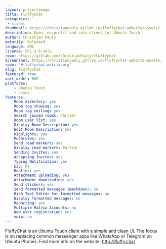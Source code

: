 ```yaml
---
layout: projectimage
title: FluffyChat
categories: 
 - client
thumbnail: https://christianpauly.gitlab.io/fluffychat-website/assets/images/screenshot.png
description: Open, nonprofit and cute client for Ubuntu Touch
author: Christian Pauly
maturity: Released
language: QML
license: GPL-3.0-only
repo: https://gitlab.com/ChristianPauly/fluffychat
screenshot: https://christianpauly.gitlab.io/fluffychat-website/assets/images/screenshot.png
room: "#fluffychat:matrix.org"
slug: fluffychat
featured: true
sort_order: 800
platforms:
    - Ubuntu Touch
    - Linux
features:
    Room directory: yes
    Room tag showing: yes
    Room tag editing: yes
    Search joined rooms: Partial
    Room user list: yes
    Display Room Description: yes
    Edit Room Description: yes
    Highlights: yes
    Pushrules: yes
    Send read markers: yes
    Display read markers: Partial
    Sending Invites: yes
    Accepting Invites: yes
    Typing Notification: yes
    E2E: no
    Replies: yes
    Attachment uploading: yes
    Attachment downloading: yes
    Send stickers: yes
    Send formatted messages (markdown): no
    Rich Text Editor for formatted messages: no
    Display formatted messages: no
    Redacting: yes
    Multiple Matrix Accounts: no
    New user registration: yes
    voip: no
---
```


FluffyChat is an Ubuntu Touch client with a simple and clean UI. The focus is on replacing common messenger apps like WhatsApp or Telegram on Ubuntu Phones. Find more info on the website: <http://fluffy.chat>
